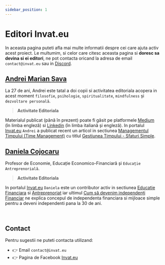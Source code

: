 ```yaml
---
sidebar_position: 1
---
```


# Editori Invat.eu

In aceasta pagina puteti afla mai multe informatii despre cei care ajuta activ acest proiect. 
Le multumim, si celor care citesc aceasta pagina si **doresc sa devina si ei editori**, ne pot contacta oricand la adresa de email `contact@invat.eu` sau in [Discord](https://discord.gg/uh2WWTKt).

## [Andrei Marian Sava](https://www.blog.invat.eu/tag/editor-andrei-marian-sava/)

La 27 de ani, Andrei este tatal a doi copii si activitatea editoriala acopera in acest moment `filosofie`, `psihologie`, `spiritualitate`, `mindfulness` și `dezvoltare personală`.

> **Activitate Editoriala**

Materialul publicat (până în prezent) poate fi găsit pe platformele [Medium](https://medium.com/@wisdomseller) (în limba engleză) si [Linkedin](https://www.linkedin.com/in/wisdomkeeper/) (în limba italiană și engleză). 
In portalul [Invat.eu](https://invat.eu/) `Andrei` a publicat recent un articol in sectiunea [Managementul Timpului (Time Management)](https://www.blog.invat.eu/tag/time-management/) cu titlul [Gestiunea Timpului - Sfaturi Simple](https://www.blog.invat.eu/gestiunea-timpului-sfaturi-simple/).


## [Daniela Cojocaru](https://www.blog.invat.eu/tag/editor-daniela-cojocaru/)

Profesor de Economie, Educație Economico-Financiară și `Educație Antreprenorială`.

> **Activitate Editoriala**

In portalul [Invat.eu](https://invat.eu/) `Daniela` este un contributor activ in sectiunea [Educatie Financiara](https://www.blog.invat.eu/tag/educatie-financiara/) 
si [Antreprenoriat](https://www.blog.invat.eu/tag/antreprenoriat/) iar ultimul [Cum să devenim independenți Financiar](https://www.blog.invat.eu/cum-devenim-independenti-financiar/) 
ne explica concepul de independenta financiara si mijloace simple pentru a deveni independenti pana la 30 de ani. 

<br />

## Contact

Pentru sugestii ne puteti contacta utilizand: 

- 👉 Email `contact@invat.eu`
- 👉 Pagina de Facebook [Invat.eu](https://www.facebook.com/invat.eu) 
